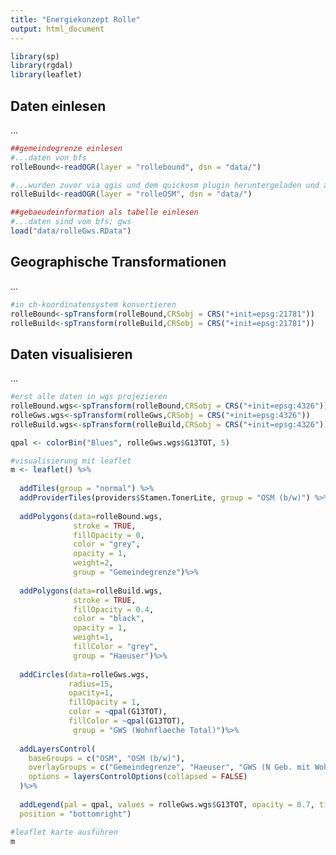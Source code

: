 ```yaml
---
title: "Energiekonzept Rolle"
output: html_document
---
```


```r
library(sp)
library(rgdal)
library(leaflet)
```

## Daten einlesen
...
```r
##gemeindegrenze einlesen
#...daten von bfs
rolleBound<-readOGR(layer = "rollebound", dsn = "data/")

#...wurden zuvor via qgis und dem quickosm plugin heruntergeladen und als shp gespeichert
rolleBuild<-readOGR(layer = "rolleOSM", dsn = "data/")

##gebaeudeinformation als tabelle einlesen
#...daten sind vom bfs; gws
load("data/rolleGws.RData")
```

## Geographische Transformationen
...
```r
#in ch-koordinatensystem konvertieren
rolleBound<-spTransform(rolleBound,CRSobj = CRS("+init=epsg:21781"))
rolleBuild<-spTransform(rolleBuild,CRSobj = CRS("+init=epsg:21781"))
```

## Daten visualisieren
...
```r
#erst alle daten in wgs projezieren
rolleBound.wgs<-spTransform(rolleBound,CRSobj = CRS("+init=epsg:4326"))
rolleGws.wgs<-spTransform(rolleGws,CRSobj = CRS("+init=epsg:4326"))
rolleBuild.wgs<-spTransform(rolleBuild,CRSobj = CRS("+init=epsg:4326"))

qpal <- colorBin("Blues", rolleGws.wgs$G13TOT, 5)

#visualisierung mit leaflet
m <- leaflet() %>%
    
  addTiles(group = "normal") %>%
  addProviderTiles(providers$Stamen.TonerLite, group = "OSM (b/w)") %>%
  
  addPolygons(data=rolleBound.wgs,
              stroke = TRUE,
              fillOpacity = 0, 
              color = "grey",
              opacity = 1,
              weight=2,
              group = "Gemeindegrenze")%>%
  
  addPolygons(data=rolleBuild.wgs,
              stroke = TRUE,
              fillOpacity = 0.4, 
              color = "black",
              opacity = 1,
              weight=1,
              fillColor = "grey",
              group = "Haeuser")%>%
  
  addCircles(data=rolleGws.wgs,
             radius=15,
             opacity=1,
             fillOpacity = 1,
             color = ~qpal(G13TOT),
             fillColor = ~qpal(G13TOT),
              group = "GWS (Wohnflaeche Total)")%>%
  
  addLayersControl(
    baseGroups = c("OSM", "OSM (b/w)"),
    overlayGroups = c("Gemeindegrenze", "Haeuser", "GWS (N Geb. mit Wohnnutz.)"),
    options = layersControlOptions(collapsed = FALSE)
  )%>% 
  
  addLegend(pal = qpal, values = rolleGws.wgs$G13TOT, opacity = 0.7, title = NULL,
  position = "bottomright")

#leaflet karte ausführen
m
```


